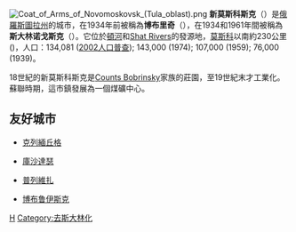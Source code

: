 [[File:Coat_of_Arms_of_Novomoskovsk_(Tula_oblast).png|right]]
'''新莫斯科斯克'''（{{lang-ru|Новомоско́вск}}）是[[俄羅斯|俄羅斯]][[圖拉州|圖拉州]]的城市，在1934年前被稱為'''博布里奇'''（{{lang|ru|Бо́брики}}），在1934和1961年間被稱為'''斯大林诺戈斯克'''（{{lang|ru|Сталиного́рск}}）。它位於[[頓河|頓河]]和[[Shat_River|Shat River]]s的發源地，[[莫斯科|莫斯科]]以南約230公里({{coord|54|2|N|38|16|E|region:RU_type:city(134,081)}})，人口：134,081 ([[Russian_Census_(2002)|2002人口普查]]); 143,000 (1974); 107,000 (1959); 76,000 (1939)。

18世紀的新莫斯科斯克是[[Counts_Bobrinsky|Counts Bobrinsky]]家族的莊園，至19世紀末才工業化。蘇聯時期，這市鎮發展為一個煤礦中心。

==友好城市==
* {{UKR}}[[克列緬丘格|克列緬丘格]] 
* {{TUR}}[[庫沙達瑟|庫沙達瑟]]
* {{SVK}}[[普列維扎|普列維扎]]
* {{BLR}}[[博布鲁伊斯克|博布鲁伊斯克]]

{{圖拉州城市}}

[[Category:圖拉州城市|Н]]
[[Category:去斯大林化|Category:去斯大林化]]